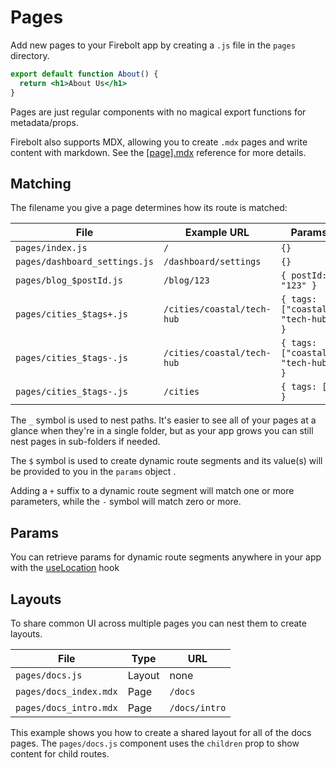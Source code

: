 <Metadata
  title='Getting Started: Pages'
  description='Learn how to add new pages to a new Firebolt app.'
/>

# Pages

Add new pages to your Firebolt app by creating a `.js` file in the `pages` directory.

```jsx title='pages/about.js' lineNumbers
export default function About() {
  return <h1>About Us</h1>
}
```

Pages are just regular components with no magical export functions for metadata/props.

Firebolt also supports MDX, allowing you to create `.mdx` pages and write content with markdown. See the [[page].mdx](/docs/ref/page-mdx) reference for more details.

## Matching

The filename you give a page determines how its route is matched:

| File                          | Example URL                | Params                              |
| ----------------------------- | -------------------------- | ----------------------------------- |
| `pages/index.js`              | `/`                        | `{}`                                |
| `pages/dashboard_settings.js` | `/dashboard/settings`      | `{}`                                |
| `pages/blog_$postId.js`       | `/blog/123`                | `{ postId: "123" }`                 |
| `pages/cities_$tags+.js`      | `/cities/coastal/tech-hub` | `{ tags: ["coastal", "tech-hub"] }` |
| `pages/cities_$tags-.js`      | `/cities/coastal/tech-hub` | `{ tags: ["coastal", "tech-hub"] }` |
| `pages/cities_$tags-.js`      | `/cities`                  | `{ tags: [] }`                      |

The `_` symbol is used to nest paths. It's easier to see all of your pages at a glance when they're in a single folder, but as your app grows you can still nest pages in sub-folders if needed.

The `$` symbol is used to create dynamic route segments and its value(s) will be provided to you in the `params` object .

Adding a `+` suffix to a dynamic route segment will match one or more parameters, while the `-` symbol will match zero or more.

## Params

You can retrieve params for dynamic route segments anywhere in your app with the [useLocation](/docs/ref/useLocation) hook

## Layouts

To share common UI across multiple pages you can nest them to create layouts.

| File                   | Type   | URL           |
| ---------------------- | ------ | ------------- |
| `pages/docs.js`        | Layout | none          |
| `pages/docs_index.mdx` | Page   | `/docs`       |
| `pages/docs_intro.mdx` | Page   | `/docs/intro` |

This example shows you how to create a shared layout for all of the docs pages. The `pages/docs.js` component uses the `children` prop to show content for child routes.
